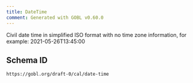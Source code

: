 ```yaml
---
title: DateTime
comment: Generated with GOBL v0.60.0
---
```


Civil date time in simplified ISO format with no time zone
information, for example: 2021-05-26T13:45:00

## Schema ID

`https://gobl.org/draft-0/cal/date-time`

